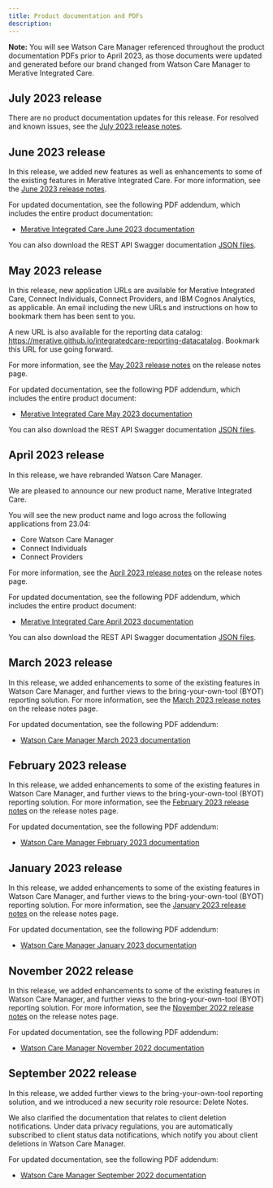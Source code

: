 ```yaml
---
title: Product documentation and PDFs
description: 
---
```


**Note:** You will see Watson Care Manager referenced throughout the product documentation PDFs prior to April 2023, as those documents were updated and generated before our brand changed from Watson Care Manager to Merative Integrated Care.

## July 2023 release

There are no product documentation updates for this release.
For resolved and known issues, see the [July 2023 release notes](/pdf/wcm/MerativeIntegratedCare_ReleaseNotes_July2023.pdf).

## June 2023 release

In this release, we added new features as well as enhancements to some of the existing features in Merative Integrated Care. For more information, see the [June 2023 release notes](/pdf/wcm/MerativeIntegratedCare_ReleaseNotes_June2023.pdf).

For updated documentation, see the following PDF addendum, which includes the entire product documentation:

* [Merative Integrated Care June 2023 documentation](/pdf/wcm/MerativeIntegratedCare_June2023.pdf)

You can also download the REST API Swagger documentation [JSON files](/json/IntegratedCare_JSON_23.06.zip).

## May 2023 release

In this release, new application URLs are available for Merative Integrated Care, Connect Individuals, Connect Providers, and IBM Cognos Analytics, as applicable. An email including the new URLs and instructions on how to bookmark them has been sent to you.

A new URL is also available for the reporting data catalog: https://merative.github.io/integratedcare-reporting-datacatalog. Bookmark this URL for use going forward.

For more information, see the [May 2023 release notes](/pdf/wcm/MerativeIntegratedCare_ReleaseNotes_May2023.pdf) on the release notes page.

For updated documentation, see the following PDF addendum, which includes the entire product document:

* [Merative Integrated Care May 2023 documentation](/pdf/wcm/MerativeIntegratedCare_May2023.pdf)

You can also download the REST API Swagger documentation [JSON files](/json/IntegratedCare_JSON.zip).

## April 2023 release

In this release, we have rebranded Watson Care Manager.

We are pleased to announce our new product name, Merative Integrated Care.

You will see the new product name and logo across the following applications from 23.04:

* Core Watson Care Manager
* Connect Individuals
* Connect Providers

For more information, see the [April 2023 release notes](/pdf/wcm/MerativeIntegratedCare_ReleaseNotes_April2023.pdf) on the release notes page.

For updated documentation, see the following PDF addendum, which includes the entire product document:

* [Merative Integrated Care April 2023 documentation](/pdf/wcm/MerativeIntegratedCare_April2023_PDF.pdf)

You can also download the REST API Swagger documentation [JSON files](/json/IntegratedCare_JSON.zip).

## March 2023 release

In this release, we added enhancements to some of the existing features in Watson Care Manager, and further views to the bring-your-own-tool (BYOT) reporting solution. For more information, see the [March 2023 release notes](/pdf/wcm/WatsonCareManager_ReleaseNotes_March2023.pdf) on the release notes page.

For updated documentation, see the following PDF addendum:

* [Watson Care Manager March 2023 documentation](/pdf/wcm/WatsonCareManager_March2023_PDF.pdf)

## February 2023 release

In this release, we added enhancements to some of the existing features in Watson Care Manager, and further views to the bring-your-own-tool (BYOT) reporting solution. For more information, see the [February 2023 release notes](/pdf/wcm/WatsonCareManager_ReleaseNotes_February2023.pdf) on the release notes page.

For updated documentation, see the following PDF addendum:

* [Watson Care Manager February 2023 documentation](/pdf/wcm/WatsonCareManager_February2023_PDF.pdf)

## January 2023 release

In this release, we added enhancements to some of the existing features in Watson Care Manager, and further views to the bring-your-own-tool (BYOT) reporting solution. For more information, see the [January 2023 release notes](/pdf/wcm/WatsonCareManager_ReleaseNotes_January2023.pdf) on the release notes page.

For updated documentation, see the following PDF addendum:

* [Watson Care Manager January 2023 documentation](/pdf/wcm/WatsonCareManager_January2023_PDF.pdf)

## November 2022 release

In this release, we added enhancements to some of the existing features in Watson Care Manager, and further views to the bring-your-own-tool (BYOT) reporting solution. For more information, see the [November 2022 release notes](/pdf/wcm/WatsonCareManager_ReleaseNotes_November22.pdf) on the release notes page.

For updated documentation, see the following PDF addendum:

* [Watson Care Manager November 2022 documentation](/pdf/wcm/WatsonCareManager_November22_PDF.pdf)

## September 2022 release

In this release, we added further views to the bring-your-own-tool reporting solution, and we introduced a new security role resource: Delete Notes.

We also clarified the documentation that relates to client deletion notifications. Under data privacy regulations, you are automatically subscribed to client status data notifications, which notify you about client deletions in Watson Care Manager.

For updated documentation, see the following PDF addendum:

* [Watson Care Manager September 2022 documentation](/pdf/wcm/WatsonCareManager_September22_PDF.pdf)
